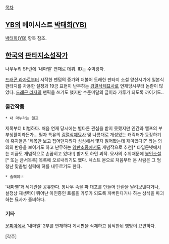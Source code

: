 [[목차]]

== [[YB]]의 베이시스트 [[박태희(YB)]] ==
[[박태희(YB)]] 항목 참조.

== [[한국]]의 [[판타지소설]]작가 ==
나우누리 SF란에 '내마엘' 연재로 데뷔. ID는 수박왕자.

[[드래곤 라자]]로부터 시작한 팬덤의 증가와 더불어 도래한 판타지 소설 양산시기에 일본식 판타지를 차용한 설정과 19금 표현이 난무하는 [[검열삭제]]묘사로 연재당시부터 논란이 많았다. [[드래곤 라자]]의 팬픽을 쓰기도 했지만 수준미달의 글이라 가루가 되도록 까이기도..

=== 출간작품 ===

 * 내 마누라는 엘프
제목부터 비범하다. 처음 연재 당시에는 별다른 관심을 받지 못했지만 인간과 엘프의 부부생활이라든가...
필자 특유의 [[검열삭제]]묘사 및 나름대로 개성있는 캐릭터가 등장하기에 혹자들은 '제목만 보고 집어던지려다 심심해서 몇자 읽어봤는데 재미있다!?' 라는 의외의 반응을 보이기도 하고 난무하는 [[양판소]]중에서도 개념작으로 추천[* 타입문넷에서는 지금도 개념작으로 손꼽히고 있다!!] 받기도 하던 괴작. 묘사의 수위때문에 [[봉인소설]][* 또는 금서목록] 목록에 오르내리기도 했다. 텍스트 본으로 처음부터 본 사람은 그 엄청난 맞춤법 실력에 혀를 내두르기도 한다.

 * 슬레이브
'내마엘'과 세계관을 공유한다. 통나무 속을 파 대포를 만들어 탄환을 날려보낸다거나, 설정상 재생력이 뛰어난 아인종인 트롤을 가루가 되도록 까버린다거나 하는 상식을 파괴하는 묘사가 즐비하다.

=== 기타 ===
[[문피아]]에서 '내마엘' 2부를 연재하다 게시판을 삭제하고 잠적한뒤 행방이 묘연하다.

[각주]
